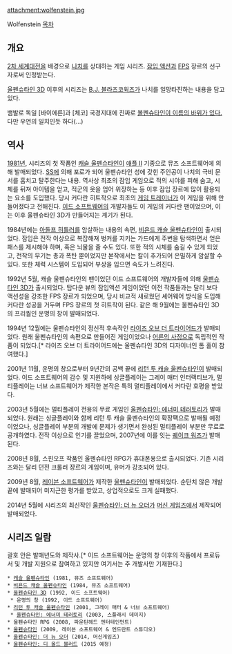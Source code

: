 attachment:wolfenstein.jpg

Wolfenstein
[[목차]]
== 개요 ==
[[2차 세계대전]]을 배경으로 [[나치]]를 상대하는 게임 시리즈. [[잠입 액션 게임|잠입 액션]]과 [[FPS]] 장르의 선구자로써 인정받는다. 

[[울펜슈타인 3D]] 이후의 시리즈는 [[B.J. 블라즈코윅즈]]가 나치를 일망타진하는 내용을 담고 있다.

뱀발로 독일 [바이에른]과 [체코] 국경지대에 진짜로 [http://commons.wikimedia.org/wiki/File:Wolfenstein.jpg 볼펜슈타인이 이름의 바위가 있다.] 다만 우연의 일치인듯 하다(...)
== 역사 ==
[[1981년]], 시리즈의 첫 작품인 [[캐슬 울펜슈타인]]이 [[애플 II]] 기종으로 뮤즈 소프트웨어에 의해 발매되었다. [[SS]]에 의해 포로가 되어 울펜슈타인 성에 갖힌 주인공이 나치의 극비 문서를 훔치고 탈주한다는 내용. 역사상 최초의 잠입 게임으로 적의 시야를 피해 숨고, 시체를 뒤져 아이템을 얻고, 적군의 옷을 업어 위장하는 등 이후 잠입 장르에 많이 활용되는 요소를 도입했다. 당시 커다란 히트작으로 최초의 [[트레이너#s-2|게임 트레이너]]가 이 게임을 위해 만들어졌다고 전해진다. [[이드 소프트웨어]]의 개발자들도 이 게임의 커다란 팬이었으며, 이는 이후 울펜슈타인 3D가 만들어지는 계기가 된다. 

1984년에는 [[아돌프 히틀러]]를 암살하는 내용의 속편, [[비욘드 캐슬 울펜슈타인]]이 출시되었다. 잠입은 전작 이상으로 복잡해져 벙커를 지키는 가드에게 주변을 탐색하면서 얻은 패스를 제시해야 하며, 혹은 뇌물을 줄 수도 있다. 또한 적의 시체를 숨길 수 있게 되었고, 전작의 무기는 총과 폭탄 뿐이었지만 본작에서는 칼이 추가되어 은밀하게 암살할 수 있다. 또한 체력 시스템이 도입되어 부상을 입으면 속도가 느려진다. 

1992년 5월, 캐슬 울펜슈타인의 팬이었던 이드 소프트웨어의 개발자들에 의해 [[울펜슈타인 3D]]가 출시되었다. 탑다운 뷰의 잠입액션 게임이었던 이전 작품들과는 달리 보다 액션성을 강조한 FPS 장르가 되었으며, 당시 비교적 새로웠던 셰어웨어 방식을 도입해 커다란 성공을 거두며 FPS 장르의 첫 히트작이 된다. 같은 해 9월에는 울펜슈타인 3D의 프리퀄인 운명의 창이 발매되었다. 

1994년 12월에는 울펜슈타인의 정신적 후속작인 [[라이즈 오브 더 트라이어드]]가 발매되었다. 원래 울펜슈타인의 속편으로 만들어진 게임이었으나 [[어른의 사정]]으로 독립적인 작품이 되었다.[* 라이즈 오브 더 트라이어드에는 울펜슈타인 3D의 디자이너인 톰 홀이 참여했다.]

2001년 11월, 운명의 창으로부터 9년간의 공백 끝에 [[리턴 투 캐슬 울펜슈타인]]이 발매되었다. 이드 소프트웨어의 감수 및 지원하에 싱글플레이는 그레이 매터 인터랙티브가, 멀티플레이는 너브 소프트웨어가 제작한 본작은 특히 멀티플레이에서 커다란 호평을 받았다. 

2003년 5월에는 멀티플레이 전용의 무료 게임인 [[울펜슈타인: 에너미 테러토리]]가 발매되었다. 원래는 싱글플레이와 함께 리턴 투 캐슬 울펜슈타인의 확장팩으로 발매될 예정이었으나, 싱글플레이 부분의 개발에 문제가 생기면서 완성된 멀티플레이 부분만 무료로 공개하였다. 전작 이상으로 인기를 끌었으며, 2007년에 이를 잇는 [[퀘이크 워즈]]가 발매된다. 

2008년 8월, 스핀오프 작품인 울펜슈타인 RPG가 휴대폰용으로 출시되었다. 기존 시리즈와는 달리 던전 크롤러 장르의 게임이며, 유머가 강조되어 있다. 

2009년 8월, [[레이븐 소프트웨어]]가 제작한 [[울펜슈타인]]이 발매되었다. 순탄치 않은 개발 끝에 발매되어 미지근한 평가를 받았고, 상업적으로도 크게 실패했다. 

2014년 5월에 시리즈의 최신작인 [[울펜슈타인: 더 뉴 오더]]가 [[머신 게임즈]]에서 제작되어 발매되었다. 
== 시리즈 일람 ==
괄호 안은 발매년도와 제작사.[* 이드 소프트웨어는 운명의 창 이후의 작품에서 프로듀서 및 개발 지원으로 참여하고 있지만 여기서는 주 개발사만 기재한다.]
 * [[캐슬 울펜슈타인]] (1981, 뮤즈 소프트웨어)
 * [[비욘드 캐슬 울펜슈타인]] (1984, 뮤즈 소프트웨어)
 * [[울펜슈타인 3D]] (1992, 이드 소프트웨어)
  * 운명의 창 (1992, 이드 소프트웨어)
 * [[리턴 투 캐슬 울펜슈타인]] (2001, 그레이 매터 & 너브 소프트웨어)
  * [[울펜슈타인: 에너미 테러토리]] (2003, 스플래시 데미지)
 * 울펜슈타인 RPG (2008, 파운틴헤드 엔터테인먼트)
 * [[울펜슈타인]] (2009, 레이븐 소프트웨어 & 엔드란트 스튜디오)
 * [[울펜슈타인: 더 뉴 오더]] (2014, 머신게임즈)
 * [[울펜슈타인: 디 올드 블러드]] (2015 예정)
